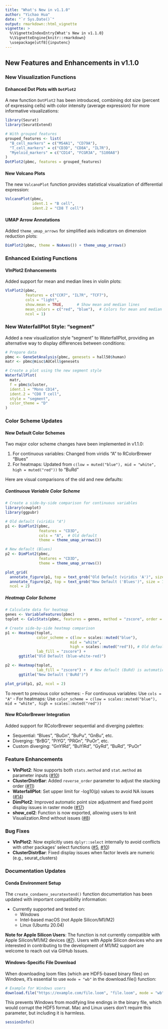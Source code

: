 ```yaml
---
title: "What's New in v1.1.0"
author: "Yichao Hua"
date: "`r Sys.Date()`"
output: rmarkdown::html_vignette
vignette: >
  %\VignetteIndexEntry{What's New in v1.1.0}
  %\VignetteEngine{knitr::rmarkdown}
  \usepackage[utf8]{inputenc}
---
```


## New Features and Enhancements in v1.1.0

### New Visualization Functions

#### Enhanced Dot Plots with `DotPlot2`

A new function `DotPlot2` has been introduced, combining dot size (percent of expressing cells) with color intensity (average expression) for more informative visualizations:

```r
library(Seurat)
library(SeuratExtend)

# With grouped features
grouped_features <- list(
  "B_cell_markers" = c("MS4A1", "CD79A"),
  "T_cell_markers" = c("CD3D", "CD8A", "IL7R"),
  "Myeloid_markers" = c("CD14", "FCGR3A", "S100A8")
)
DotPlot2(pbmc, features = grouped_features)
```

#### New Volcano Plots

The new `VolcanoPlot` function provides statistical visualization of differential expression:

```r
VolcanoPlot(pbmc, 
            ident.1 = "B cell",
            ident.2 = "CD8 T cell")
```

#### UMAP Arrow Annotations

Added `theme_umap_arrows` for simplified axis indicators on dimension reduction plots:

```r
DimPlot2(pbmc, theme = NoAxes()) + theme_umap_arrows()
```

### Enhanced Existing Functions

#### VlnPlot2 Enhancements

Added support for mean and median lines in violin plots:

```r
VlnPlot2(pbmc, 
         features = c("CCR7", "IL7R", "TCF7"),
         cols = "light",
         show.mean = TRUE,      # Show mean and median lines
         mean_colors = c("red", "blue"),  # Colors for mean and median
         ncol = 1)
```

### New WaterfallPlot Style: "segment"

Added a new visualization style "segment" to WaterfallPlot, providing an alternative way to display differences between conditions:

```r
# Prepare data
pbmc <- GeneSetAnalysis(pbmc, genesets = hall50$human)
matr <- pbmc@misc$AUCell$genesets

# Create a plot using the new segment style
WaterfallPlot(
  matr,
  f = pbmc$cluster,
  ident.1 = "Mono CD14",
  ident.2 = "CD8 T cell",
  style = "segment",
  color_theme = "D"
)
```

### Color Scheme Updates

#### New Default Color Schemes

Two major color scheme changes have been implemented in v1.1.0:

1. For continuous variables: Changed from viridis "A" to RColorBrewer "Blues"
2. For heatmaps: Updated from `c(low = muted("blue"), mid = "white", high = muted("red"))` to "BuRd"

Here are visual comparisons of the old and new defaults:

##### Continuous Variable Color Scheme

```r
# Create a side-by-side comparison for continuous variables
library(cowplot)
library(ggpubr)

# Old default (viridis "A")
p1 <- DimPlot2(pbmc, 
               features = "CD3D", 
               cols = "A",  # Old default
               theme = theme_umap_arrows()) 

# New default (Blues)
p2 <- DimPlot2(pbmc, 
               features = "CD3D", 
               theme = theme_umap_arrows()) 

plot_grid(
  annotate_figure(p1, top = text_grob("Old Default (viridis 'A')", size = 14)), 
  annotate_figure(p2, top = text_grob("New Default ('Blues')", size = 14)),
  ncol = 2)
```

##### Heatmap Color Scheme

```r
# Calculate data for heatmap
genes <- VariableFeatures(pbmc)
toplot <- CalcStats(pbmc, features = genes, method = "zscore", order = "p", n = 4)

# Create side-by-side heatmap comparison
p1 <- Heatmap(toplot, 
              color_scheme = c(low = scales::muted("blue"), 
                             mid = "white", 
                             high = scales::muted("red")), # Old default
              lab_fill = "zscore") +
      ggtitle("Old Default (blue-white-red)")

p2 <- Heatmap(toplot, 
              lab_fill = "zscore") +  # New default (BuRd) is automatically applied
      ggtitle("New Default ('BuRd')")

plot_grid(p1, p2, ncol = 2)
```

To revert to previous color schemes:
- For continuous variables: Use `cols = "A"` 
- For heatmaps: Use `color_scheme = c(low = scales::muted("blue"), mid = "white", high = scales::muted("red"))`

#### New RColorBrewer Integration

Added support for RColorBrewer sequential and diverging palettes:

- Sequential: "Blues", "BuGn", "BuPu", "GnBu", etc.
- Diverging: "BrBG", "PiYG", "PRGn", "PuOr", etc.
- Custom diverging: "GnYlRd", "BuYlRd", "GyRd", "BuRd", "PuOr"

### Feature Enhancements

- **VlnPlot2**: Now supports both `stats.method` and `stat.method` as parameter inputs ([#10](https://github.com/huayc09/SeuratExtend/issues/10))
- **ClusterDistrBar**: Added `reverse_order` parameter to adjust the stacking order ([#11](https://github.com/huayc09/SeuratExtend/issues/11))
- **WaterfallPlot**: Set upper limit for -log10(p) values to avoid NA issues ([#14](https://github.com/huayc09/SeuratExtend/issues/14))
- **DimPlot2**: Improved automatic point size adjustment and fixed point display issues in raster mode ([#17](https://github.com/huayc09/SeuratExtend/issues/17))
- **show_col2**: Function is now exported, allowing users to knit Visualization.Rmd without issues ([#8](https://github.com/huayc09/SeuratExtend/issues/8))

### Bug Fixes

- **VlnPlot2**: Now explicitly uses `dplyr::select` internally to avoid conflicts with other packages' select functions ([#5](https://github.com/huayc09/SeuratExtend/issues/5), [#10](https://github.com/huayc09/SeuratExtend/issues/10))
- **ClusterDistrBar**: Fixed display issues when factor levels are numeric (e.g., seurat_clusters)

### Documentation Updates

#### Conda Environment Setup

The `create_condaenv_seuratextend()` function documentation has been updated with important compatibility information:

- Currently supported and tested on:
  * Windows
  * Intel-based macOS (not Apple Silicon/M1/M2)
  * Linux (Ubuntu 20.04)

**Note for Apple Silicon Users**: The function is not currently compatible with Apple Silicon/M1/M2 devices ([#7](https://github.com/huayc09/SeuratExtend/issues/7)). Users with Apple Silicon devices who are interested in contributing to the development of M1/M2 support are welcome to reach out via GitHub Issues.

#### Windows-Specific File Download

When downloading loom files (which are HDF5-based binary files) on Windows, it's essential to use `mode = "wb"` in the download.file() function:

```r
# Example for Windows users
download.file("https://example.com/file.loom", "file.loom", mode = "wb")
```

This prevents Windows from modifying line endings in the binary file, which would corrupt the HDF5 format. Mac and Linux users don't require this parameter, but including it is harmless.

```r
sessionInfo()
```
